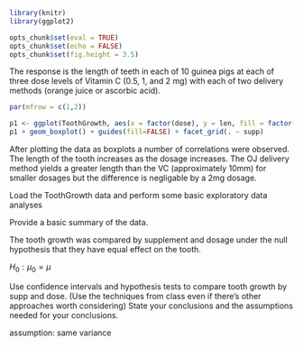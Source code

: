 ```r
library(knitr)
library(ggplot2)
```

```r
opts_chunk$set(eval = TRUE)
opts_chunk$set(echo = FALSE)
opts_chunk$set(fig.height = 3.5)
```

The response is the length of teeth in each of 10 guinea pigs at each of three dose levels of Vitamin C (0.5, 1, and 2 mg) with each of two delivery methods (orange juice or ascorbic acid).

```r
par(mfrow = c(1,2))

p1 <- ggplot(ToothGrowth, aes(x = factor(dose), y = len, fill = factor(dose))) 
p1 + geom_boxplot() + guides(fill=FALSE) + facet_grid(. ~ supp)

```

After plotting the data as boxplots a number of correlations were observed. The length of the tooth increases as the dosage increases. The OJ delivery method yields a greater length than the VC (approximately 10mm) for smaller dosages but the difference is negligable by a 2mg dosage.


Load the ToothGrowth data and perform some basic exploratory data analyses 

Provide a basic summary of the data.

The tooth growth was compared by supplement and dosage under the null hypothesis that they have equal effect on the tooth.

$H_0: \mu_0 = \mu$







Use confidence intervals and hypothesis tests to compare tooth growth by supp and dose. (Use the techniques from class even if there's other approaches worth considering)
State your conclusions and the assumptions needed for your conclusions.


assumption:
same variance
